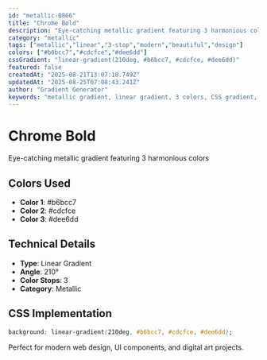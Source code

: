 ```yaml
---
id: "metallic-0866"
title: "Chrome Bold"
description: "Eye-catching metallic gradient featuring 3 harmonious colors"
category: "metallic"
tags: ["metallic","linear","3-stop","modern","beautiful","design"]
colors: ["#b6bcc7","#cdcfce","#dee6dd"]
cssGradient: "linear-gradient(210deg, #b6bcc7, #cdcfce, #dee6dd)"
featured: false
createdAt: "2025-08-21T13:07:18.749Z"
updatedAt: "2025-08-25T07:08:43.241Z"
author: "Gradient Generator"
keywords: "metallic gradient, linear gradient, 3 colors, CSS gradient, design, #b6bcc7, #cdcfce, #dee6dd"
---
```


# Chrome Bold

Eye-catching metallic gradient featuring 3 harmonious colors

## Colors Used
- **Color 1**: #b6bcc7
- **Color 2**: #cdcfce
- **Color 3**: #dee6dd

## Technical Details
- **Type**: Linear Gradient
- **Angle**: 210°
- **Color Stops**: 3
- **Category**: Metallic

## CSS Implementation
```css
background: linear-gradient(210deg, #b6bcc7, #cdcfce, #dee6dd);
```

Perfect for modern web design, UI components, and digital art projects.
